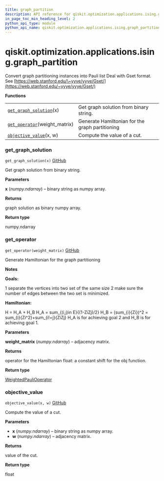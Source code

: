 ```yaml
---
title: graph_partition
description: API reference for qiskit.optimization.applications.ising.graph_partition
in_page_toc_min_heading_level: 2
python_api_type: module
python_api_name: qiskit.optimization.applications.ising.graph_partition
---
```


<span id="qiskit-optimization-applications-ising-graph-partition" />

# qiskit.optimization.applications.ising.graph\_partition

Convert graph partitioning instances into Pauli list Deal with Gset format. See [https://web.stanford.edu/\~yyye/yyye/Gset/](https://web.stanford.edu/~yyye/yyye/Gset/)

**Functions**

|                                                                                                                                                                                   |                                                 |
| --------------------------------------------------------------------------------------------------------------------------------------------------------------------------------- | ----------------------------------------------- |
| [`get_graph_solution`](#qiskit.optimization.applications.ising.graph_partition.get_graph_solution "qiskit.optimization.applications.ising.graph_partition.get_graph_solution")(x) | Get graph solution from binary string.          |
| [`get_operator`](#qiskit.optimization.applications.ising.graph_partition.get_operator "qiskit.optimization.applications.ising.graph_partition.get_operator")(weight\_matrix)      | Generate Hamiltonian for the graph partitioning |
| [`objective_value`](#qiskit.optimization.applications.ising.graph_partition.objective_value "qiskit.optimization.applications.ising.graph_partition.objective_value")(x, w)       | Compute the value of a cut.                     |

### get\_graph\_solution

<span id="qiskit.optimization.applications.ising.graph_partition.get_graph_solution" />

`get_graph_solution(x)` [GitHub](https://github.com/qiskit-community/qiskit-aqua/tree/stable/0.9/qiskit/optimization/applications/ising/graph_partition.py "view source code")

Get graph solution from binary string.

**Parameters**

**x** (*numpy.ndarray*) – binary string as numpy array.

**Returns**

graph solution as binary numpy array.

**Return type**

numpy.ndarray

### get\_operator

<span id="qiskit.optimization.applications.ising.graph_partition.get_operator" />

`get_operator(weight_matrix)` [GitHub](https://github.com/qiskit-community/qiskit-aqua/tree/stable/0.9/qiskit/optimization/applications/ising/graph_partition.py "view source code")

Generate Hamiltonian for the graph partitioning

**Notes**

**Goals:**

1 separate the vertices into two set of the same size 2 make sure the number of edges between the two set is minimized.

**Hamiltonian:**

H = H\_A + H\_B H\_A = sum\_\{(i,j)in E}\{(1-ZiZj)/2} H\_B = (sum\_\{i}\{Zi})^2 = sum\_\{i}\{Zi^2}+sum\_\{i!=j}\{ZiZj} H\_A is for achieving goal 2 and H\_B is for achieving goal 1.

**Parameters**

**weight\_matrix** (*numpy.ndarray*) – adjacency matrix.

**Returns**

operator for the Hamiltonian float: a constant shift for the obj function.

**Return type**

[WeightedPauliOperator](qiskit.aqua.operators.legacy.WeightedPauliOperator "qiskit.aqua.operators.legacy.WeightedPauliOperator")

### objective\_value

<span id="qiskit.optimization.applications.ising.graph_partition.objective_value" />

`objective_value(x, w)` [GitHub](https://github.com/qiskit-community/qiskit-aqua/tree/stable/0.9/qiskit/optimization/applications/ising/graph_partition.py "view source code")

Compute the value of a cut.

**Parameters**

*   **x** (*numpy.ndarray*) – binary string as numpy array.
*   **w** (*numpy.ndarray*) – adjacency matrix.

**Returns**

value of the cut.

**Return type**

float

